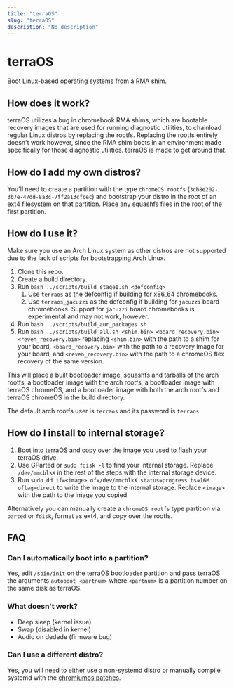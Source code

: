 ```yaml
---
title: "terraOS"
slug: "terraOS"
description: "No description"
---
```


# terraOS
Boot Linux-based operating systems from a RMA shim.

## How does it work?
terraOS utilizes a bug in chromebook RMA shims, which are bootable recovery images that are used for running diagnostic utilities, to chainload regular Linux distros by replacing the rootfs. Replacing the rootfs entirely doesn't work however, since the RMA shim boots in an environment made specifically for those diagnostic utilities. terraOS is made to get around that. 

## How do I add my own distros?
You'll need to create a partition with the type `chromeOS rootfs` (`3cb8e202-3b7e-47dd-8a3c-7ff2a13cfcec`) and bootstrap your distro in the root of an ext4 filesystem on that partition. Place any squashfs files in the root of the first partition.

## How do I use it?
Make sure you use an Arch Linux system as other distros are not supported due to the lack of scripts for bootstrapping Arch Linux.
1. Clone this repo.
2. Create a build directory.
3. Run `bash ../scripts/build_stage1.sh <defconfig>`
    1. Use `terraos` as the defconfig if building for x86_64 chromebooks.
    2. Use `terraos_jacuzzi` as the defconfig if building for `jacuzzi` board chromebooks. Support for `jacuzzi` board chromebooks is experimental and may not work, however.
4. Run `bash ../scripts/build_aur_packages.sh`
5. Run `bash ../scripts/build_all.sh <shim.bin> <board_recovery.bin> <reven_recovery.bin>` replacing `<shim.bin>` with the path to a shim for your board, `<board_recovery.bin>` with the path to a recovery image for your board, and `<reven_recovery.bin>` with the path to a chromeOS flex recovery of the same version. 

This will place a built bootloader image, squashfs and tarballs of the arch rootfs, a bootloader image with the arch rootfs, a bootloader image with terraOS chromeOS, and a bootloader image with both the arch rootfs and terraOS chromeOS in the build directory.

The default arch rootfs user is `terraos` and its password is `terraos`.

## How do I install to internal storage?
1. Boot into terraOS and copy over the image you used to flash your terraOS drive.
2. Use GParted or `sudo fdisk -l` to find your internal storage. Replace `/dev/mmcblkX` in the rest of the steps with the internal storage device.
3. Run `sudo dd if=<image> of=/dev/mmcblkX status=progress bs=16M oflag=direct` to write the image to the internal storage. Replace `<image>` with the path to the image you copied.

Alternatively you can manually create a `chromeOS rootfs` type partition via `parted` or `fdisk`, format as ext4, and copy over the rootfs.

## FAQ

### Can I automatically boot into a partition?
Yes, edit `/sbin/init` on the terraOS bootloader partition and pass terraOS the arguments `autoboot <partnum>` where `<partnum>` is a partition number on the same disk as terraOS.

### What doesn't work?
- Deep sleep (kernel issue)
- Swap (disabled in kernel)
- Audio on dedede (firmware bug)

### Can I use a different distro?
Yes, you will need to either use a non-systemd distro or manually compile systemd with the [chromiumos patches](https://aur.archlinux.org/cgit/aur.git/tree/0002-Disable-mount_nofollow-for-ChromiumOS-kernels.patch?h=systemd-chromiumos).
